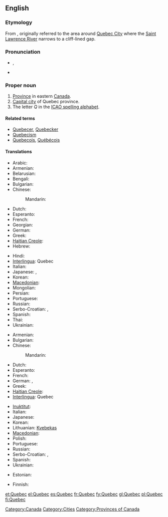{{also|Québec}}
==English==
{{wikipedia}}

===Etymology===
From {{etyl|alg}} {{term|kepék||(it) narrows|lang=alq}}, originally referred to the area around [[w:Quebec City|Quebec City]] where the [[w:Saint Lawrence River|Saint Lawrence River]] narrows to a cliff-lined gap.

===Pronunciation===
* {{a|UK}} {{IPA|/ˌkwəˈbɛk/}}, {{SAMPA|/%kw@"bEk/}}
* {{a|Canadian}} {{IPA|/kwəˈbɛk, kəˈbɛk, keɪˈbɛk/}}

===Proper noun===
{{en-proper noun}}

# [[province|Province]] in eastern [[Canada]].
# [[capital city|Capital city]] of Quebec province.
# The letter ''Q'' in the [[ICAO spelling alphabet]].

====Related terms====
* [[Quebecer]], [[Quebecker]]
* [[Quebecism]]
* [[Quebecois]], [[Québécois]]

====Translations====
{{trans-top|province}}
* Arabic: {{t|ar|كيبك|m|tr=kibik}}
* Armenian: {{t|hy|Քվեբեկ|tr=K’vebek}}
* Belarusian: {{t|be|Квэбэк|m|tr=Kvebék|xs=Belarusian}}
* Bengali: {{t|bn|কুইবেক|tr=ku'ibēka|sc=Beng|xs=Bengali}}
* Bulgarian: {{t-|bg|Квебек|m|tr=Kvebék}}
* Chinese:
*: Mandarin: {{t-|cmn|魁北克|tr=Kuíběikè|sc=Hani}}
* Dutch: {{t-|nl|Québec}}
* Esperanto: {{t|eo|Kebekio}}
* French: {{t+|fr|Québec|m}}
* Georgian: {{t|ka|კვებეკი|tr=kʼvebekʼi|sc=Geor|xs=Georgian}}
* German: {{t+|de|Québec|n}}
* Greek: {{t+|el|Κεμπέκ|m|tr=Kebék}}
* [[Haitian Creole]]: {{tø|ht|Kebèk}}
* Hebrew: {{t|he|קוויבק}}
{{trans-mid}}
* Hindi: {{t|hi|क्वेबेक|tr=kvēbēk|xs=Hindi}}
* [[Interlingua]]: Quebec
* Italian: {{t-|it|Quebec|m}}
* Japanese: {{t|ja|ケベック|tr=Kebekku}}, {{t|ja|ケベック州|tr=Kebekku-shū}}
* Korean: {{t|ko|퀘벡|tr=Kwebek|sc=Hang}}
* [[Macedonian]]: {{t-|mk|Квебек|m|tr=Kvébek}}
* Mongolian: {{t|mn|Кэбэк|tr=Kebék|sc=Cyrl|xs=Mongolian}}
* Persian: {{t|fa|کبک|tr=kebek}}
* Portuguese: {{t|pt|Quebec|m}}
* Russian: {{t-|ru|Квебек|m|tr=Kvebék}}
* Serbo-Croatian: {{tø|sh|Квибек|m|sc=Cyrl|xs=Serbo-Croatian}},  {{tø|sh|Kvibek|m|xs=Serbo-Croatian}}
* Spanish: {{t+|es|Quebec|m}}
* Thai: {{t|th|รัฐควิเบก}}
* Ukrainian: {{t-|uk|Квебек|m|tr=Kvebék|xs=Ukrainian}}
{{trans-bottom}}

{{trans-top|city}}
* Armenian: {{t|hy|Քվեբեկ|tr=K’vebek}}
* Bulgarian: {{t-|bg|Квебек|m|tr=Kvebék}}
* Chinese:
*: Mandarin: {{t|cmn|魁北克市|tr=Kuíběikè-shì|sc=Hani}}
* Dutch: {{t-|nl|Québec}}
* Esperanto: {{t|eo|Kebekio|xs=Esperanto}}
* French: {{t+|fr|Québec|m}}
* German: {{t-|de|Quebec|n}}, {{t+|de|Québec|n}}
* Greek: {{t+|el|Κεμπέκ}}
* [[Haitian Creole]]: {{tø|ht|Kebèk}}
* [[Interlingua]]: Quebec
{{trans-mid}}
* [[Inuktitut]]: {{t|iu|ᖁᐃᐲᒃ|tr=Quipiik|sc=Cans|xs=Inuktitut}}
* Italian: {{t-|it|Quebec|m}}
* Japanese: {{t|ja|ケベック|tr=Kebekku}}
* Korean: {{t|ko|퀘벡|tr=Kwebek|sc=Hang}}
* Lithuanian: [[Kvebekas]] {{m}}
* [[Macedonian]]: {{t-|mk|Квебек|m|tr=Kvébek}}
* Polish: {{t-|de|Quebec|m}}
* Portuguese: {{t|pt|Quebec|m}}
* Russian: {{t-|ru|Квебек|m|tr=Kvebék}}
* Serbo-Croatian: {{tø|sh|Квибек|m|sc=Cyrl|xs=Serbo-Croatian}},  {{tø|sh|Kvibek|m|xs=Serbo-Croatian}}
* Spanish: {{t+|es|Quebec|m}}
* Ukrainian: {{t-|uk|Квебек|m|tr=Kvebék|xs=Ukrainian}}
{{trans-bottom}}

{{trans-top|the letter "Q"}}
* Estonian: {{t+|et|Quebec}}
{{trans-mid}}
* Finnish: {{t+|fi|kuu}}
{{trans-bottom}}

[[Category:Canada]]
[[Category:Cities]]
[[Category:Provinces of Canada]]

[[et:Quebec]]
[[el:Quebec]]
[[es:Quebec]]
[[fr:Quebec]]
[[fy:Quebec]]
[[gl:Quebec]]
[[pl:Quebec]]
[[fi:Quebec]]